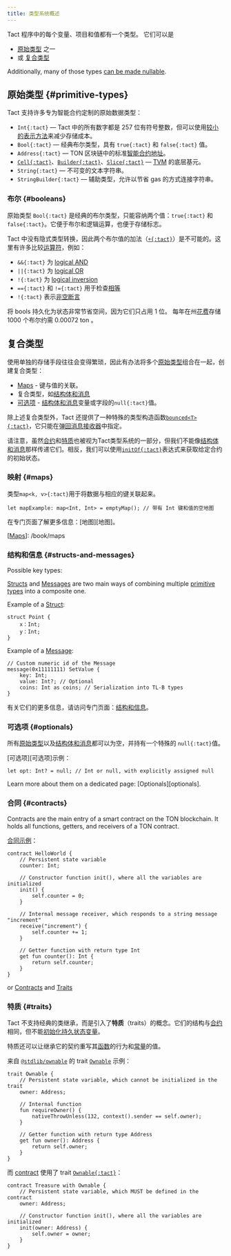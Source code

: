 ```yaml
---
title: 类型系统概述
---
```


Tact 程序中的每个变量、项目和值都有一个类型。 它们可以是

- [原始类型](#primitive-types) 之一
- 或 [复合类型](#复合类型)

Additionally, many of those types [can be made nullable](#optionals).

## 原始类型 {#primitive-types}

Tact 支持许多专为智能合约定制的原始数据类型：

- `Int{:tact}` — Tact 中的所有数字都是 257 位有符号整数，但可以使用[较小的表示方法](/book/integers#serialization)来减少存储成本。
- `Bool{:tact}` — 经典布尔类型，具有 `true{:tact}` 和 `false{:tact}` 值。
- `Address{:tact}` — TON 区块链中的标准[智能合约地址](https://docs.ton.org/learn/overviews/addresses#address-of-smart-contract)。
- [`Cell{:tact}`](/book/cells#cells)、[`Builder{:tact}`](/book/cells#builders)、[`Slice{:tact}`](/book/cells#slices) — [TVM][tvm] 的底层基元。
- `String{:tact}` — 不可变的文本字符串。
- `StringBuilder{:tact}` — 辅助类型，允许以节省 gas 的方式连接字符串。

[tvm]: https://docs.ton.org/learn/tvm-instructions/tvm-overview

### 布尔 {#booleans}

原始类型 `Bool{:tact}` 是经典的布尔类型，只能容纳两个值：`true{:tact}` 和 `false{:tact}`。它便于布尔和逻辑运算，也便于存储标志。

Tact 中没有隐式类型转换，因此两个布尔值的加法（[`+{:tact}`](/book/operators#binary-add)）是不可能的。这里有许多比较[运算符](/book/operators)，例如：

- `&&{:tact}` 为 [logical AND](/book/operators#binary-logical-and)
- `||{:tact}` 为 [logical OR](/book/operators#binary-logical-or)
- `!{:tact}` 为 [logical inversion](/book/operators#unary-inverse)
- `=={:tact}` 和 `!={:tact}` 用于检查[相等](/book/operators#binary-equality)
- `!{:tact}` 表示[非空断言](/book/optionals)

将 bools 持久化为状态非常节省空间，因为它们只占用 1 位。 每年在州[花费](https://ton.org/docs/develop/smart-contracts/fees#how-to-calculate-fees)存储 1000 个布尔约需 $0.00072$ ton 。

## 复合类型

使用单独的存储手段往往会变得繁琐，因此有办法将多个[原始类型](#primitive-types)组合在一起，创建复合类型：

- [Maps](#maps) - 键与值的关联。
- 复合类型，如[结构体和消息](#structs-and-messages)
- [可选项](#optionals) - [结构体和消息](#structs-and-messages)变量或字段的`null{:tact}`值。

除上述复合类型外，Tact 还提供了一种特殊的类型构造函数[`bounced<T>{:tact}`](/book/bounced)，它只能在[弹回消息接收器](/book/bounced)中指定。

请注意，虽然[合约](#contracts)和[特质](#traits)也被视为Tact类型系统的一部分，但我们不能像[结构体和消息](#structs-and-messages)那样传递它们。相反，我们可以使用[`initOf{:tact}`](/book/expressions#initof)表达式来获取给定合约的初始状态。

### 映射 {#maps}

类型`map<k, v>{:tact}`用于将数据与相应的键关联起来。

```tact
let mapExample: map<Int, Int> = emptyMap(); // 带有 Int 键和值的空地图
```

在专门页面了解更多信息：[地图][地图]。

[[Maps](#maps)]: /book/maps

### 结构和信息 {#structs-and-messages}

Possible key types:

[Structs][structs] and [Messages][messages] are two main ways of combining multiple [primitive types](#primitive-types) into a composite one.

Example of a [Struct][structs]:

```tact
struct Point {
    x：Int;
    y：Int;
}
```

Example of a [Message][messages]:

```tact
// Custom numeric id of the Message
message(0x11111111) SetValue {
    key: Int;
    value: Int?; // Optional
    coins: Int as coins; // Serialization into TL-B types
}
```

有关它们的更多信息，请访问专门页面：[结构和信息][s-n-m]。

[s-n-m]: /book/structs-and-messages
[structs]: /book/structs-and-messages#structs
[messages]: /book/structs-and-messages#messages

### 可选项 {#optionals}

所有[原始类型](#primitive-types)以及[结构体和消息](#structs-and-messages)都可以为空，并持有一个特殊的 `null{:tact}`值。

[可选项][可选项]示例：

```tact
let opt: Int? = null; // Int or null, with explicitly assigned null
```

Learn more about them on a dedicated page: [Optionals][optionals].

[选修课]: /book/optionals

### 合同 {#contracts}

Contracts are the main entry of a smart contract on the TON blockchain. It holds all functions, getters, and receivers of a TON contract.

[合同示例](/book/contracts)：

```tact
contract HelloWorld {
    // Persistent state variable
    counter: Int;

    // Constructor function init(), where all the variables are initialized
    init() {
        self.counter = 0;
    }

    // Internal message receiver, which responds to a string message "increment"
    receive("increment") {
        self.counter += 1;
    }

    // Getter function with return type Int
    get fun counter(): Int {
        return self.counter;
    }
}
```

or [Contracts](#contracts) and [Traits](#traits)

### 特质 {#traits}

Tact 不支持经典的类继承，而是引入了**特质**（traits）的概念。它们的结构与[合约](#contracts)相同，但不能[初始化持久状态变量](/book/contracts#init-function)。

特质还可以让继承它的契约重写其[函数](/book/functions#virtual-and-abstract-functions)的行为和[常量](/book/constants#virtual-and-abstract-constants)的值。

来自 [`@stdlib/ownable`](/ref/stdlib-ownable) 的 trait [`Ownable`](/ref/stdlib-ownable#ownable) 示例：

```tact
trait Ownable {
    // Persistent state variable, which cannot be initialized in the trait
    owner: Address;

    // Internal function
    fun requireOwner() {
        nativeThrowUnless(132, context().sender == self.owner);
    }

    // Getter function with return type Address
    get fun owner(): Address {
        return self.owner;
    }
}
```

而 [contract](#contracts) 使用了 trait [`Ownable{:tact}`](/ref/stdlib-ownable#ownable)：

```tact
contract Treasure with Ownable {
    // Persistent state variable, which MUST be defined in the contract
    owner: Address;

    // Constructor function init(), where all the variables are initialized
    init(owner: Address) {
        self.owner = owner;
    }
}
```
